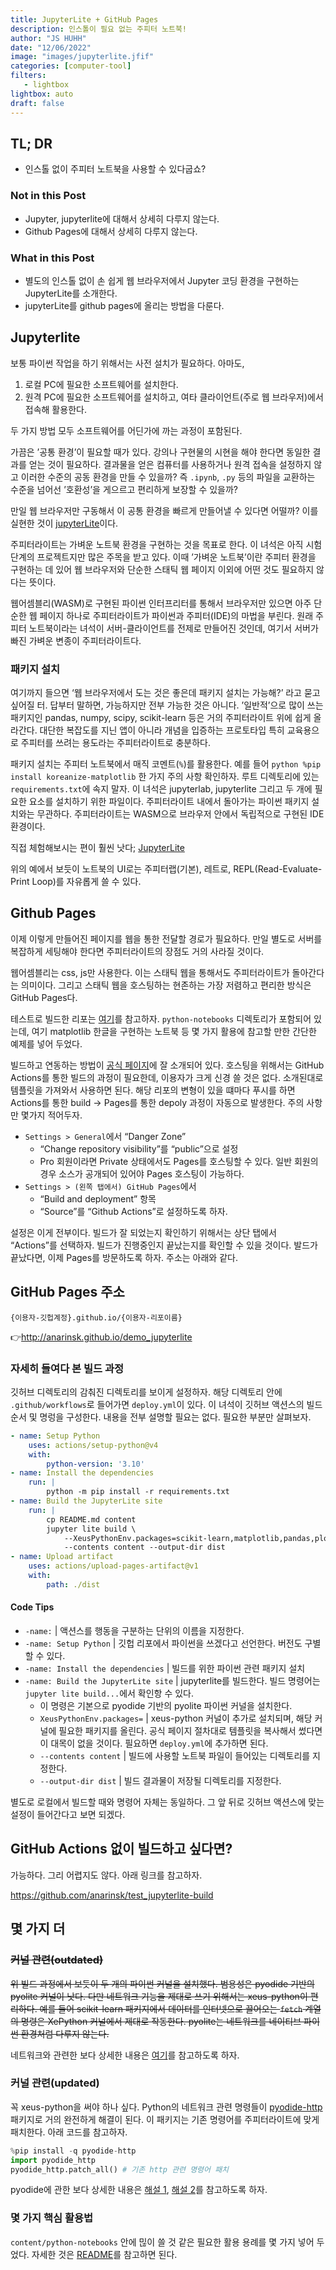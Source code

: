 ```yaml
---
title: JupyterLite + GitHub Pages 
description: 인스톨이 필요 없는 주피터 노트북! 
author: "JS HUHH"
date: "12/06/2022"
image: "images/jupyterlite.jfif"
categories: [computer-tool]
filters:
   - lightbox
lightbox: auto
draft: false
---
```


## TL; DR

- 인스톨 없이 주피터 노트북을 사용할 수 있다굽쇼?

### Not in this Post 

- Jupyter, jupyterlite에 대해서 상세히 다루지 않는다. 
- Github Pages에 대해서 상세히 다루지 않는다. 

### What in this Post 

- 별도의 인스톨 없이 손 쉽게 웹 브라우저에서 Jupyter 코딩 환경을 구현하는 JupyterLite를 소개한다. 
- jupyterLite를 github pages에 올리는 방법을 다룬다. 

## Jupyterlite 

보통 파이썬 작업을 하기 위해서는 사전 설치가 필요하다. 아마도, 

1. 로컬 PC에 필요한 소프트웨어를 설치한다. 
2. 원격 PC에 필요한 소프트웨어를 설치하고, 여타 클라이언트(주로 웹 브라우저)에서 접속해 활용한다. 

두 가지 방법 모두 소프트웨어를 어딘가에 까는 과정이 포함된다. 

가끔은 '공통 환경'이 필요할 때가 있다. 강의나 구현물의 시현을 해야 한다면 동일한 결과를 얻는 것이 필요하다. 결과물을 얻은 컴퓨터를 사용하거나 원격 접속을 설정하지 않고 이러한 수준의 공동 환경을 만들 수 있을까? 즉 `.ipynb`, `.py` 등의 파일을 교환하는 수준을 넘어선 '호환성'을 게으르고 편리하게 보장할 수 있을까? 

만일 웹 브라우저만 구동해서 이 공통 환경을 빠르게 만들어낼 수 있다면 어떨까? 이를 실현한 것이 [jupyterLite](https://github.com/jupyterlite)이다. 

주피터라이트는 가벼운 노트북 환경을 구현하는 것을 목표로 한다. 이 녀석은 아직 시험 단계의 프로젝트지만 많은 주목을 받고 있다. 이때 '가벼운 노트북'이란 주피터 환경을 구현하는 데 있어 웹 브라우저와 단순한 스태틱 웹 페이지 이외에 어떤 것도 필요하지 않다는 뜻이다.

웹어셈블리(WASM)로 구현된 파이썬 인터프리터를 통해서 브라우저만 있으면 아주 단순한 웹 페이지 하나로 주피터라이트가 파이썬과 주피터(IDE)의 마법을 부린다. 원래 주피터 노트북이라는 녀석이 서버-클라이언트를 전제로 만들어진 것인데, 여기서 서버가 빠진 가벼운 변종이 주피터라이트다. 

### 패키지 설치 

여기까지 들으면 '웹 브라우저에서 도는 것은 좋은데 패키지 설치는 가능해?' 라고 묻고 싶어질 터. 답부터 말하면, 가능하지만 전부 가능한 것은 아니다. '일반적'으로 많이 쓰는 패키지인 pandas, numpy, scipy, scikit-learn 등은 거의 주피터라이트 위에 쉽게 올라간다. 대단한 복잡도를 지닌 앱이 아니라 개념을 입증하는 프로토타입 특히 교육용으로 주피터를 쓰려는 용도라는 주피터라이트로 충분하다. 

:::{.column-margin}
패키지 설치는 주피터 노트북에서 매직 코멘트(`%`)를 활용한다. 예를 들어 `python %pip install koreanize-matplotlib` 한 가지 주의 사항 확인하자. 루트 디렉토리에 있는 `requirements.txt`에 속지 말자. 이 녀석은 jupyterlab, jupyterlite 그리고 두 개에 필요한 요소를 설치하기 위한 파일이다. 주피터라이트 내에서 돌아가는 파이썬 패키지 설치와는 무관하다. 주피터라이트는 WASM으로 브라우저 안에서 독립적으로 구현된 IDE 환경이다.
:::

직접 체험해보시는 편이 훨씬 낫다; [JupyterLite](https://jupyterlite.github.io/demo/lab/index.html)

위의 예에서 보듯이 노트북의 UI로는 주피터랩(기본), 레트로, REPL(Read-Evaluate-Print Loop)를 자유롭게 쓸 수 있다. 

## Github Pages 

이제 이렇게 만들어진 페이지를 웹을 통한 전달할 경로가 필요하다. 만일 별도로 서버를 복잡하게 세팅해야 한다면 주피터라이트의 장점도 거의 사라질 것이다. 

웹어셈블리는 css, js만 사용한다. 이는 스태틱 웹을 통해서도 주피터라이트가 돌아간다는 의미이다. 그리고 스태틱 웹을 호스팅하는 현존하는 가장 저렴하고 편리한 방식은 GitHub Pages다. 

:::{.column-margin}
테스트로 빌드한 리포는 [여기](https://github.com/anarinsk/demo_jupyterlite)를 참고하자. `python-notebooks` 디렉토리가 포함되어 있는데, 여기 matplotlib 한글을 구현하는 노트북 등 몇 가지 활용에 참고할 만한 간단한 예제를 넣어 두었다. 
:::

빌드하고 연동하는 방법이 [공식 페이지](https://jupyterlite.readthedocs.io/en/latest/quickstart/deploy.html)에 잘 소개되어 있다. 호스팅을 위해서는 GitHub Actions를 통한 빌드의 과정이 필요한데, 이용자가 크게 신경 쓸 것은 없다. 소개된대로 템플릿을 가져와서 사용하면 된다. 해당 리포의 변형이 있을 떄마다 푸시를 하면 Actions를 통한 build -> Pages를 통한 depoly 과정이 자동으로 발생한다. 주의 사항만 몇가지 적어두자. 

- `Settings > General`에서 "Danger Zone"
	- "Change repository visibility"를 "public"으로 설정 
	- Pro 회원이라면 Private 상태에서도 Pages를 호스팅할 수 있다. 일반 회원의 경우 소스가 공개되어 있어야 Pages 호스팅이 가능하다. 

- `Settings > (왼쪽 탭에서) GitHub Pages`에서 
	- "Build and deployment" 항목
	- "Source"를 "Github Actions"로 설정하도록 하자. 

설정은 이게 전부이다. 빌드가 잘 되었는지 확인하기 위해서는 상단 탭에서 "Actions"를 선택하자. 빌드가 진행중인지 끝났는지를 확인할 수 있을 것이다. 발드가 끝났다면, 이제 Pages를 방문하도록 하자. 주소는 아래와 같다. 

::: {.callout-tip}
## GitHub Pages 주소
```
{이용자-깃헙계정}.github.io/{이용자-리포이름}
```
👉[http://anarinsk.github.io/demo_jupyterlite](http://anarinsk.github.io/demo_jupyterlite)
:::


### 자세히 들여다 본 빌드 과정

깃허브 디렉토리의 감춰진 디렉토리를 보이게 설정하자. 해당 디렉토리 안에 `.github/workflows`로 들어가면 `deploy.yml`이 있다. 이 녀석이 깃허브 액션스의 빌드 순서 및 명렁을 구성한다. 내용을 전부 설명할 필요는 없다. 필요한 부분만 살펴보자. 

```yml
- name: Setup Python
	uses: actions/setup-python@v4
    with:
    	python-version: '3.10'
- name: Install the dependencies
    run: |
        python -m pip install -r requirements.txt
- name: Build the JupyterLite site
    run: |
        cp README.md content
        jupyter lite build \
        	--XeusPythonEnv.packages=scikit-learn,matplotlib,pandas,plotly,ipywidgets,openpyxl \
        	--contents content --output-dir dist
- name: Upload artifact
	uses: actions/upload-pages-artifact@v1
	with:
        path: ./dist
```


:::{.callout-tip}
#### Code Tips
- `-name:` | 액션스를 행동을 구분하는 단위의 이름을 지정한다. 
- `-name: Setup Python` | 깃헙 리포에서 파이썬을 쓰겠다고 선언한다. 버전도 구별할 수 있다. 
- `-name: Install the dependencies` | 빌드를 위한 파이썬 관련 패키지 설치 
- `-name: Build the JupyterLite site` | jupyterlite를 빌드한다. 빌드 명령어는 `jupyter lite build...`에서 확인항 수 있다. 
	- 이 명령은 기본으로 pyodide 기반의 pyolite 파이썬 커널을 설치한다. 
	- `XeusPythonEnv.packages=` | xeus-python 커널이 추가로 설치되며, 해당 커널에 필요한 패키지를 올린다. 공식 페이지 절차대로 템플릿을 복사해서 썼다면 이 대목이 없을 것이다. 필요하면 `deploy.yml`에 추가하면 된다. 
	- `--contents content` | 빌드에 사용할 노트북 파일이 들어있는 디렉토리를 지정한다.
	- `--output-dir dist` | 빌드 결과물이 저장될 디렉토리를 지정한다.
:::

별도로 로컬에서 빌드할 때와 명령어 자체는 동일하다. 그 앞 뒤로 깃허브 액션스에 맞는 설정이 들어간다고 보면 되겠다.

## GitHub Actions 없이 빌드하고 싶다면? 

가능하다. 그리 어렵지도 않다. 아래 링크를 참고하자. 

<https://github.com/anarinsk/test_jupyterlite-build>

## 몇 가지 더

### ~~커널 관련(outdated)~~ 

~~위 빌드 과정에서 보듯이 두 개의 파이썬 커널을 설치했다. 범용성은 pyodide 기반의 pyolite 커널이 낫다. 다만 네트워크 기능을 제대로 쓰기 위해서는 xeus-python이 편리하다. 예를 들어 scikit-learn 패키지에서 데이터를 인터넷으로 끌어오는 `fetch` 계열의 명령은 XePython 커널에서 제대로 작동한다. pyolite는 네트워크를 네이티브 파이썬 환경처럼 다루지 않는다.~~

:::{.column-margin}
네트워크와 관련한 보다 상세한 내용은 [여기](https://dev.to/openhacking/3-ways-to-implement-network-requests-in-pyodide-4e5n)를 참고하도록 하자. 
:::

### 커널 관련(updated)

꼭 xeus-python을 써야 하나 싶다. Python의 네트워크 관련 명령들이 [pyodide-http](https://github.com/koenvo/pyodide-http) 패키지로 거의 완전하게 해결이 된다. 이 패키지는 기존 명령어를 주피터라이트에 맞게 패치한다. 아래 코드를 참고하자.  

```python
%pip install -q pyodide-http
import pyodide_http 
pyodide_http.patch_all() # 기존 http 관련 명령어 패치 
```

:::{.column-margin}
pyodide에 관한 보다 상세한 내용은 [해설 1](https://ryanking13.github.io/2022/01/17/introducing-pyodide-1.html), [해설 2](https://ryanking13.github.io/2022/01/25/introducing-pyodide-2.html)를 참고하도록 하자. 
:::

### 몇 가지 핵심 활용법 

`content/python-notebooks` 안에 믾이 쓸 것 같은 필요한 활용 용례를 몇 가지 넣어 두었다. 자세한 것은 [README](https://github.com/anarinsk/demo_jupyterlite)를 참고하면 된다.
